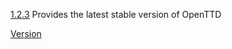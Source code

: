 [[en/Archive/OpenTTD/OpenTTD 1.2.3|1.2.3]]<noinclude>
Provides the latest stable version of OpenTTD
[[Category:en/Templates|Version]]</noinclude>